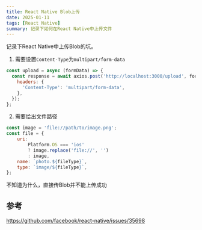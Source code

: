 ```yaml
---
title: React Native Blob上传
date: 2025-01-11
tags: [React Native]
summary: 记录下如何在React Native中上传文件
---
```


记录下React Native中上传Blob的坑。

1. 需要设置`Content-Type`为`multipart/form-data`
```js
const upload = async (formData) => {
  const response = await axios.post('http://localhost:3000/upload', formData, {
    headers: {
      'Content-Type': 'multipart/form-data',
    },
  });
};
```

2. 需要给出文件路径
```js
const image = 'file://path/to/image.png';
const file = {
    uri:
        Platform.OS === 'ios'
        ? image.replace('file://', '')
        : image,
    name: `photo.${fileType}`,
    type: `image/${fileType}`,
};
```
不知道为什么，直接传Blob并不能上传成功

## 参考

https://github.com/facebook/react-native/issues/35698


